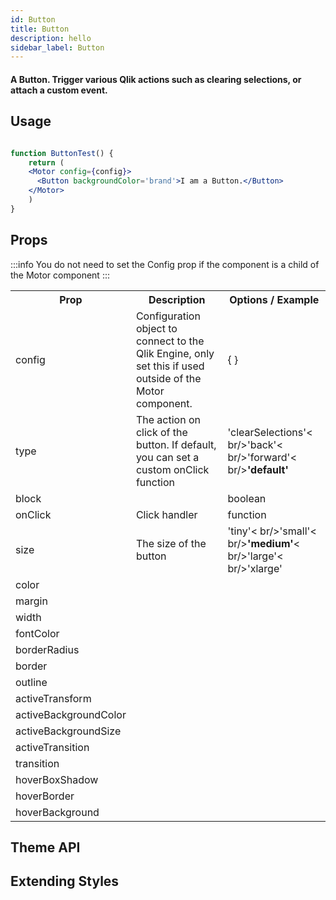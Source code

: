 ```yaml
---
id: Button
title: Button
description: hello
sidebar_label: Button
---
```


#### A Button. Trigger various Qlik actions such as clearing selections, or attach a custom event.


## Usage

```jsx live

function ButtonTest() {
    return (
    <Motor config={config}>  
      <Button backgroundColor='brand'>I am a Button.</Button>
    </Motor>
    )
}

```


## Props

:::info
You do not need to set the Config prop if the component is a child of the Motor component
:::

<table>
  <tr>
    <th>Prop</th>
    <th>Description</th>
    <th>Options / Example</th>
  </tr>
  <tr>
    <td>config</td>
    <td>Configuration object to connect to the Qlik Engine, only set this if used outside of the Motor component.</td>
    <td>{ }</td>
  </tr>
  <tr>
    <td>type</td>
    <td>The action on click of the button. If default, you can set a custom onClick function</td>
    <td>'clearSelections'< br/>'back'< br/>'forward'< br/><b>'default'</b></td>
  </tr>
  <tr>
    <td>block</td>
    <td></td>
    <td>boolean</td>
  </tr>
  <tr>
    <td>onClick</td>
    <td>Click handler</td>
    <td>function</td>
  </tr>
  <tr>
    <td>size</td>
    <td>The size of the button</td>
    <td>'tiny'< br/>'small'< br/><b>'medium'</b>< br/>'large'< br/>'xlarge'</td>
  </tr>
  <tr>
    <td>color</td>
    <td></td>
    <td></td>
  </tr>
  <tr>
    <td>margin</td>
    <td></td>
    <td></td>
  </tr>
  <tr>
    <td>width</td>
    <td></td>
    <td></td>
  </tr>
  <tr>
    <td>fontColor</td>
    <td></td>
    <td></td>
  </tr>
  <tr>
    <td>borderRadius</td>
    <td></td>
    <td></td>
  </tr>
  <tr>
    <td>border</td>
    <td></td>
    <td></td>
  </tr>
  <tr>
    <td>outline</td>
    <td></td>
    <td></td>
  </tr>
    <tr>
    <td>activeTransform</td>
    <td></td>
    <td></td>
  </tr>
    <tr>
    <td>activeBackgroundColor</td>
    <td></td>
    <td></td>
  </tr>
    <tr>
    <td>activeBackgroundSize</td>
    <td></td>
    <td></td>
  </tr>
    <tr>
    <td>activeTransition</td>
    <td></td>
    <td></td>
  </tr>
    <tr>
    <td>transition</td>
    <td></td>
    <td></td>
  </tr>
    <tr>
    <td>hoverBoxShadow</td>
    <td></td>
    <td></td>
  </tr>
  <tr>
    <td>hoverBorder</td>
    <td></td>
    <td></td>
  </tr>
    <tr>
    <td>hoverBackground</td>
    <td></td>
    <td></td>
  </tr>
  </table>


## Theme API





## Extending Styles


